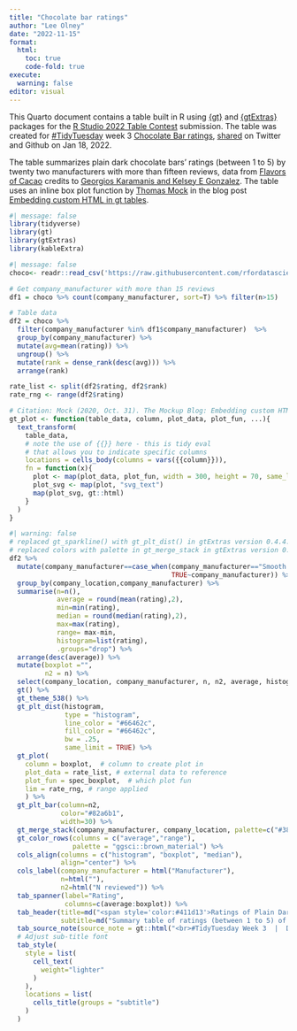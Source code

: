 ```yaml
---
title: "Chocolate bar ratings"
author: "Lee Olney"
date: "2022-11-15"
format: 
  html:
    toc: true
    code-fold: true
execute: 
  warning: false
editor: visual
---
```


This Quarto document contains a table built in R using [{gt}](https://gt.rstudio.com/) and [{gtExtras}](https://jthomasmock.github.io/gtExtras/) packages for the [R Studio 2022 Table Contest](https://www.rstudio.com/blog/rstudio-table-contest-2022/) submission. The table was created for [#TidyTuesday](https://github.com/rfordatascience/tidytuesday) week 3 [Chocolate Bar ratings](https://github.com/rfordatascience/tidytuesday/blob/master/data/2022/2022-01-18/readme.md), [shared](https://twitter.com/leeolney3/status/1483378919957008387) on Twitter and Github on Jan 18, 2022.

The table summarizes plain dark chocolate bars' ratings (between 1 to 5) by twenty two manufacturers with more than fifteen reviews, data from [Flavors of Cacao](http://flavorsofcacao.com/chocolate_database.html) credits to [Georgios Karamanis and Kelsey E Gonzalez](https://github.com/rfordatascience/tidytuesday/issues/408). The table uses an inline box plot function by [Thomas Mock](https://themockup.blog/about.html) in the blog post [Embedding custom HTML in gt tables](https://themockup.blog/posts/2020-10-31-embedding-custom-features-in-gt-tables/).

```r
#| message: false
library(tidyverse)
library(gt)
library(gtExtras)
library(kableExtra)
```

```r
#| message: false
choco<- readr::read_csv('https://raw.githubusercontent.com/rfordatascience/tidytuesday/master/data/2022/2022-01-18/chocolate.csv')
```

```r
# Get company_manufacturer with more than 15 reviews
df1 = choco %>% count(company_manufacturer, sort=T) %>% filter(n>15)

# Table data
df2 = choco %>% 
  filter(company_manufacturer %in% df1$company_manufacturer)  %>% 
  group_by(company_manufacturer) %>%
  mutate(avg=mean(rating)) %>%
  ungroup() %>%
  mutate(rank = dense_rank(desc(avg))) %>%
  arrange(rank)

rate_list <- split(df2$rating, df2$rank)
rate_rng <- range(df2$rating)
```

```r
# Citation: Mock (2020, Oct. 31). The Mockup Blog: Embedding custom HTML in gt tables. Retrieved from https://themockup.blog/posts/2020-10-31-embedding-custom-features-in-gt-tables/
gt_plot <- function(table_data, column, plot_data, plot_fun, ...){
  text_transform(
    table_data,
    # note the use of {{}} here - this is tidy eval
    # that allows you to indicate specific columns
    locations = cells_body(columns = vars({{column}})),
    fn = function(x){
      plot <- map(plot_data, plot_fun, width = 300, height = 70, same_lim = TRUE, ...)
      plot_svg <- map(plot, "svg_text")
      map(plot_svg, gt::html)
    }
  )
}
```

```r
#| warning: false
# replaced gt_sparkline() with gt_plt_dist() in gtExtras version 0.4.4.9000
# replaced colors with palette in gt_merge_stack in gtExtras version 0.4.4.9000
df2 %>%
  mutate(company_manufacturer==case_when(company_manufacturer=="Smooth Chocolator, The" ~ "The Smooth Chocolator", 
                                         TRUE~company_manufacturer)) %>%
  group_by(company_location,company_manufacturer) %>%
  summarise(n=n(),
            average = round(mean(rating),2),
            min=min(rating),
            median = round(median(rating),2),
            max=max(rating),
            range= max-min,
            histogram=list(rating),
            .groups="drop") %>%
  arrange(desc(average)) %>%
  mutate(boxplot ="",
         n2 = n) %>%
  select(company_location, company_manufacturer, n, n2, average, histogram, min, median, max, range, boxplot) %>%
  gt() %>%
  gt_theme_538() %>%
  gt_plt_dist(histogram, 
              type = "histogram", 
              line_color = "#66462c", 
              fill_color = "#66462c", 
              bw = .25, 
              same_limit = TRUE) %>%
  gt_plot(
    column = boxplot,  # column to create plot in 
    plot_data = rate_list, # external data to reference
    plot_fun = spec_boxplot,  # which plot fun
    lim = rate_rng, # range applied
    ) %>%
  gt_plt_bar(column=n2, 
             color="#82a6b1",
             width=30) %>%
  gt_merge_stack(company_manufacturer, company_location, palette=c("#38160d","grey")) %>%
  gt_color_rows(columns = c("average","range"),
                palette = "ggsci::brown_material") %>%
  cols_align(columns = c("histogram", "boxplot", "median"),
             align="center") %>%
  cols_label(company_manufacturer = html("Manufacturer"),
             n=html(""),
             n2=html("N reviewed")) %>%
  tab_spanner(label="Rating", 
              columns=c(average:boxplot)) %>%
  tab_header(title=md("<span style='color:#411d13'>Ratings of Plain Dark Chocolate Bars</span>"),
             subtitle=md("Summary table of ratings (between 1 to 5) of by 22 manufacturers with more than 15 reviews, according to *Flavors of Cacao*.")) %>%
  tab_source_note(source_note = gt::html("<br>#TidyTuesday Week 3  |  Data source: Flavors of Cacao, by way of Georgios and Kelsey  |  Inline boxplot function from Thomas Mock")) %>%
  # Adjust sub-title font
  tab_style(
    style = list(
      cell_text(
        weight="lighter"
      )
    ),
    locations = list(
      cells_title(groups = "subtitle")
    )
  )  
```
